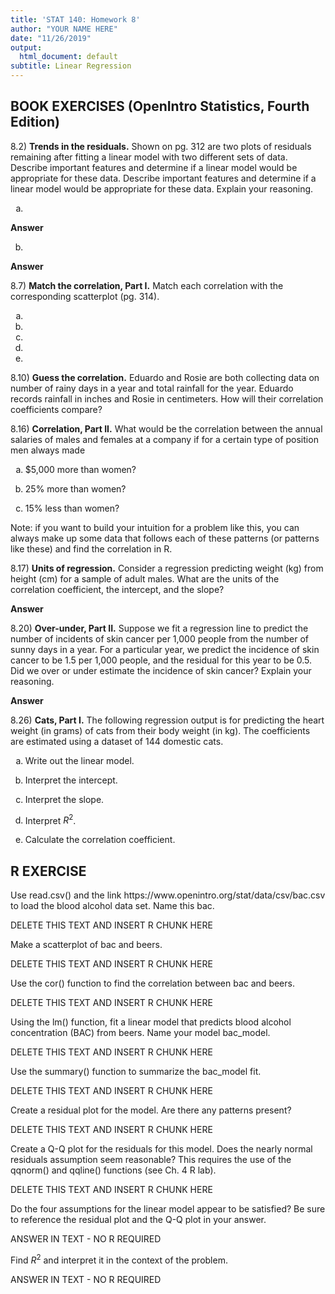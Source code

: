 ---
title: 'STAT 140: Homework 8'
author: "YOUR NAME HERE"
date: "11/26/2019"
output:
  html_document: default
subtitle: Linear Regression
---

## BOOK EXERCISES (OpenIntro Statistics, Fourth Edition)

8.2) **Trends in the residuals.** Shown on pg. 312 are two plots of residuals remaining after fitting a linear model with two different sets of data. Describe important features and determine if a linear model would be appropriate for these data. Describe important features and determine if a linear model would be appropriate for these data. Explain your reasoning. 

a)

**Answer**

b)

**Answer**

8.7) **Match the correlation, Part I.** Match each correlation with the corresponding scatterplot (pg. 314).

a)

b)

c) 

d)

e)

8.10) **Guess the correlation.** Eduardo and Rosie are both collecting data on number of rainy days in a year and total rainfall for the year. Eduardo records rainfall in inches and Rosie in centimeters. How will their correlation coefficients compare?

8.16) **Correlation, Part II.** What would be the correlation between the annual salaries of males and females at a company if for a certain type of position men always made 

a) $5,000 more than women?

b) 25% more than women?

c) 15% less than women?

Note: if you want to build your intuition for a problem like this, you can always make up some data that follows each of these patterns (or patterns like these) and find the correlation in R.

8.17) **Units of regression.** Consider a regression predicting weight (kg) from height (cm) for a sample of adult males. What are the units of the correlation coefficient, the intercept, and the slope?

**Answer**

8.20) **Over-under, Part II.** Suppose we fit a regression line to predict the number of incidents of skin cancer per 1,000 people from the number of sunny days in a year. For a particular year, we predict the incidence of skin cancer to be 1.5 per 1,000 people, and the residual for this year to be 0.5. Did we over or under estimate the incidence of skin cancer? Explain your reasoning.

**Answer**

8.26) **Cats, Part I.** The following regression output is for predicting the heart weight (in grams) of cats from their body weight (in kg). The coefficients are estimated using a dataset of 144 domestic cats.

a) Write out the linear model.

b) Interpret the intercept.

c) Interpret the slope.

d) Interpret $R^2$.

e) Calculate the correlation coefficient.

## R EXERCISE

Use read.csv() and the link https://www.openintro.org/stat/data/csv/bac.csv to load the blood alcohol data set. Name this bac.

DELETE THIS TEXT AND INSERT R CHUNK HERE

Make a scatterplot of bac and beers.

DELETE THIS TEXT AND INSERT R CHUNK HERE

Use the cor() function to find the correlation between bac and beers.

DELETE THIS TEXT AND INSERT R CHUNK HERE

Using the lm() function, fit a linear model that predicts blood alcohol concentration (BAC) from beers. Name your model bac_model.

DELETE THIS TEXT AND INSERT R CHUNK HERE

Use the summary() function to summarize the bac_model fit.

DELETE THIS TEXT AND INSERT R CHUNK HERE

Create a residual plot for the model. Are there any patterns present? 

DELETE THIS TEXT AND INSERT R CHUNK HERE

Create a Q-Q plot for the residuals for this model. Does the nearly normal residuals assumption seem reasonable? This requires the use of the qqnorm() and qqline() functions (see Ch. 4 R lab).

DELETE THIS TEXT AND INSERT R CHUNK HERE

Do the four assumptions for the linear model appear to be satisfied? Be sure to reference the residual plot and the Q-Q plot in your answer.

ANSWER IN TEXT - NO R REQUIRED

Find $R^2$ and interpret it in the context of the problem.

ANSWER IN TEXT - NO R REQUIRED